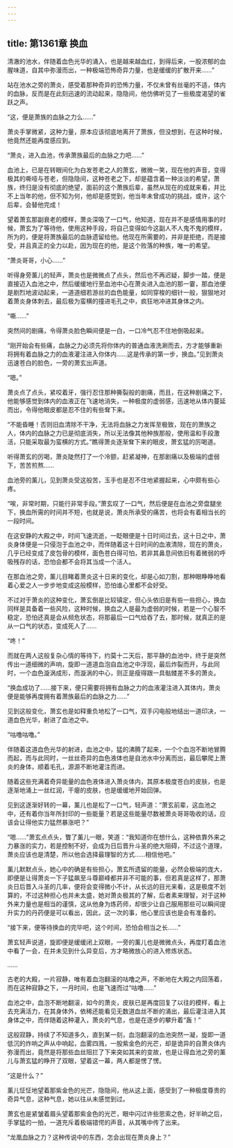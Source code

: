 ```yaml
---
---
---
```

title: 第1361章 换血
---



清澈的池水，伴随着血色光华的涌入，也是越来越血红，到得后来，一股浓郁的血腥味道，自其中弥漫而出，一种极端恐怖奇异力量，也是缓缓的扩散开来……”

站在池水之旁的萧炎，感受着那种奇异的恐怖力量，不仅未曾有丝毫的不适，体内的血脉，反而是在此刻迅速的流动起来，隐隐间，他仿佛听见了一些极度渴望的雀跃之声。

“这，便是萧族的血脉之力么……”

萧炎手掌微紧，这种力量，原本应该彻底地离开了萧族，但没想到，在这种时候，他竟然还能再度感应到。

“萧炎，进入血池，传承萧族最后的血脉之力吧……”

血池上，已是在转眼间化为白发苍老之人的萧玄，微微一笑，现在他的声音，变得极其的嘶哑与苍老，但隐隐间，这种苍老之下，却是蕴含着一种淡淡的希望，萧族，终归是没有彻底的绝望，面前的这个萧族后辈，虽然从现在的成就来看，并比不上当年的他，但不知为何，他却是感觉到，他当年未曾成功的挑战，或许，这个后辈，会替他完成！

望着萧玄那副衰老的模样，萧炎深吸了一口气，他知道，现在并不是感情用事的时候，萧玄为了等待他，使用这种手段，将自己变得如今这副人不人鬼不鬼的模样，所为的，便是将萧族最后的血脉遗留给他。他现在所需要的，并非是拒绝，而是接受，并且真正的全力以赴，因为现在的他，是这个败落的种族，唯一的希望。

“萧炎哥哥，小心……”

听得身旁薰儿的轻声，萧炎也是微微点了点头，然后也不再迟疑，脚步一踏，便是直接迈入血池之中，然后缓缓地行至血池中心在萧炎进入血池的那一霎，那血池便是剧烈地波动起来，一道道细若游丝的血色能量，如同穿梭的细针一般，狠狠地对着萧炎身体刺去，最后极为蛮横的撞进毛孔之中，疯狂地冲进其身体之内。

“嘶……”

突然间的剧痛，令得萧炎脸色瞬间便是一白，一口冷气忍不住地倒吸起来。

“刚开始会有些痛，血脉之力必须先将你体内的普通血液洗涮而去，方才能够重新将拥有着血脉之力的血液灌注进入你体内……这是传承的第一步，换血。”见到萧炎迅速苍白的脸色，一旁的萧玄出声道。

“嗯。”

萧炎点了点头，紧咬着牙，强行忍住那种撕裂般的剧痛，而且，在这种剧痛之下，他能够感觉到体内的血液正在飞速地消失，一种极度的虚弱感，迅速地从体内蔓延而出，令得他眼皮都是忍不住的有些耷下来。

“不能昏睡！否则旧血清除不干净，无法将血脉之力发挥至极致，现在的萧族之人，体内的血脉之力已是彻底消失，所以无法像其他种族那般，使用温和手段激活，只能采取最为蛮横的方式。”瞧得萧炎逐渐耷下来的眼皮，萧玄猛的厉喝道。

听得萧玄的厉喝，萧炎陡然打了一个冷颤，赶紧凝神，在那剧痛以及极端的虚弱下，苦苦煎熬……

血池旁的薰儿，见到萧炎受这般苦，玉手也是忍不住地紧握起来，心中颇有些心疼。

“唉，非常时期，只能行非常手段。”萧玄叹了一口气，然后便是在血池之旁盘腿坐下，换血所需的时间并不短，也就是说，萧炎所承受的痛苦，也将会有着相当长的一段时间。

在这安静的大殿之中，时间飞速流逝，一眨眼便是十日时间过去，这十日之中，萧炎身体便是一只侵泡于血池之中，而伴随着这十日时间的血液清除，现在的萧炎，几乎已经变成了皮包骨的模样，面色苍白得可怕，若非其鼻息间依旧有着微弱的呼吸残存的话，恐怕会都不会将其当成一个活人。

在那血池之旁，薰儿目睹着萧炎这十日来的变化，却是心如刀割，那种眼睁睁地看着心爱之人一步步地变成这般模样，恐怕谁心里都不会好受。

不过对于萧炎的这种变化，萧玄倒是比较镇定，但心头依旧是有些一些担心，换血同样是具备着一些风险，这种时候，换血之人是最为虚弱的时候，若是一个心智不稳定，恐怕还真是会从频危状态，将那最后一口气给吞了去，那时候，就真正的是从一口气的状态，变成死人了……

“咚！”

而就在两人这般复杂心情的等待下，约莫十二天后，那平静的血池中，终于是突然传出一道细微的声响，旋即一道道血泡自血池之中浮现，最后炸裂而开，与此同时，一个血色漩涡成形，而漩涡的中心，则正是瘦得跟一具骷髅差不多的萧炎。

“换血成功了……接下来，便只需要将拥有血脉之力的血液灌注进入其体内，萧炎便是能够再度拥有着萧族最后的血脉之力……”

见到这般变化，萧玄也是如释重负地松了一口气，双手闪电般地结出一道印决，一道血色光华，射进了血池之中。

“咕噜咕噜。”

伴随着这道血色光华的射进，血池之中，猛的沸腾了起来，一个个血泡不断地冒腾而起，而与此同时，一丝丝奇异的血色液体也是自池水中分离而出，最后攀爬上萧炎的身体，顺着毛孔，源源不断地灌注而进。

随着这些充满着奇异能量的血色液体进入萧炎体内，其原本极度苍白的皮肤，也是逐渐地涌上一丝红润，干瘪的皮肤，也是缓缓地开始回弹。

见到这逐渐好转的一幕，薰儿也是松了一口气，轻声道：“萧玄前辈，这血池之中，还有着你当年所封印的一些能量？若是这些能量尽数被萧炎哥哥吸收的话，应该会让得他实力猛然暴涨吧？”

“嗯……”萧玄点点头，瞥了薰儿一眼，笑道：“我知道你在想什么，这种依靠外来之力暴涨的实力，若是控制不好，会成为日后晋升斗圣的绝大阻碍，不过这个道理，萧炎应该也是清楚，所以他会选择最理智的方式……相信他吧。”

薰儿默默点头，她心中的确是有些担心，萧玄所遗留的能量，必然会极端的庞大，即便是让得萧炎一下子猛飙至斗尊巅峰都并非不可能的事，但若真是这样了，那萧炎日后晋入斗圣的几率，便将会变得微小不计，从长远的目光来看，这是极度不划算的，不过这种担心也并未太盛，她对萧炎极其的了解，后者素来理智，对于这种外来力量也是相当的谨慎，这从他身为炼药师，却很少让自己服用那些可以瞬间提升实力的丹药便是可以看出，因此，这一次的事，他心里应该也是会有准备的。

“接下来，便等待换血的完毕吧，这个时间，恐怕会相当之长……”

萧玄轻声说道，旋即便是缓缓闭上双眼，一旁的薰儿也是微微点头，再度盯着血池中看了一会，在并未见到什么异变后，方才略微放心的进入修炼状态。

……

古老的大殿，一片寂静，唯有着血泡翻滚的咕噜之声，不断地在大殿之内回荡着，而在这种寂静之下，一月时间，也是飞速而过“咕噜……”

血池之中，血泡不断地翻滚，如今的萧炎，皮肤已是再度回复了以往的模样，看上去充满活力，在其身体外，依稀还能看见无数道血丝不断的涌出，最后灌注进入其身体之中，而伴随着这种灌入，萧炎的气息，也是在逐步的攀升着“轰！”

这般寂静，持续了不知道多久，直到某一刻，血泡翻滚的血池突然一凝，旋即一道低沉的炸响之声从中响起，血雾四溅，一股紫金色的光芒，却是诡异的自萧炎体内弥漫而出，竟然是将那些血丝阻拦了下来突如其来的变故，也是让得血池之旁的薰儿与萧玄猛的睁开了双眼，望着这一幕，两人都是愣了愣。

“这是什么？”

薰儿怔怔地望着那紫金色的光芒，隐隐间，他从这上面，感受到了一种极度尊贵的奇异气息，这种气息，她以往从未感觉到过。

萧玄也是紧皱着眉头望着那紫金色的光芒，眼中闪过许些思索之色，好半晌之后，手掌猛的一拍，一道充斥着极端错愕的声音，从其嘴中传了出来。

“龙凰血脉之力？这种传说中的东西，怎会出现在萧炎身上？”